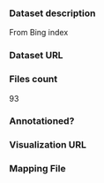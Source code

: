 ### Dataset description

From Bing index

### Dataset URL

### Files count

93

### Annotationed?

### Visualization URL

### Mapping File